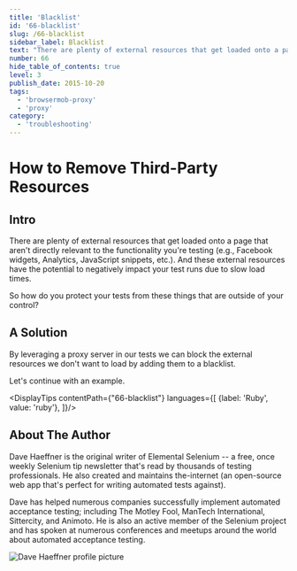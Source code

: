 ```yaml
---
title: 'Blacklist'
id: '66-blacklist'
slug: /66-blacklist
sidebar_label: Blacklist
text: "There are plenty of external resources that get loaded onto a page that aren't directly relevant to the functionality you're testing (e.g., Facebook widgets, Analytics, JavaScript snippets, etc.). And these external resources have the potential to negatively impact your test runs due to slow load times."
number: 66
hide_table_of_contents: true
level: 3
publish_date: 2015-10-20
tags:
  - 'browsermob-proxy'
  - 'proxy'
category:
  - 'troubleshooting'
---
```


# How to Remove Third-Party Resources

## Intro

There are plenty of external resources that get loaded onto a page that aren't directly relevant to the
functionality you're testing (e.g., Facebook widgets, Analytics, JavaScript snippets, etc.). And these external
resources have the potential to negatively impact your test runs due to slow load times.

So how do you protect your tests from these things that are outside of your control?

## A Solution

By leveraging a proxy server in our tests we can block the external resources we don't want to load by adding them
to a blacklist.

Let's continue with an example.



<DisplayTips contentPath={"66-blacklist"} languages={[
    {label: 'Ruby', value: 'ruby'},
]}/>


## About The Author

Dave Haeffner is the original writer of Elemental Selenium -- a free, once weekly Selenium tip newsletter that's read
by thousands of testing professionals. He also created and maintains the-internet (an open-source web app that's
perfect for writing automated tests against).

Dave has helped numerous companies successfully implement automated acceptance testing; including The Motley Fool,
ManTech International, Sittercity, and Animoto. He is also an active member of the Selenium project and has spoken
at numerous conferences and meetups around the world about automated acceptance testing.

![Dave Haeffner profile picture](/img/authors/dave-haeffner.jpeg#author-img 'a title')




